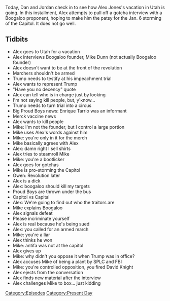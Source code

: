 {{DEFAULTSORT:
    #_EPISODE_0525:January 27, 2021
}}{{Episode
    | title           = January 27, 2021
    | caption         = [https://knowledgefight.libsyn.com/525-january-27-2021 Listen to this episode on Libsyn]
    | episodeNumber   = 525
    | length          = 01:50:09
    | airDate         = January 29, 2021
    | coverageDate    = January 27, 2021
    | episodeType     = [[:Category:Present Day|Present Day]]
    | appearance      = [[Mike Dunn]], [[Enrique Tarrio]], [[Owen Shroyer]]
    | previousEpisode = [[524: Inauguration 2021]]
    | nextEpisode     = [[526: January 28-31, 2021]]
}}

{{Stub}}

Today, Dan and Jordan check in to see how Alex Jones's vacation in Utah is going. In this installment, Alex attempts to pull off a gotcha interview with a Boogaloo proponent, hoping to make him the patsy for the Jan. 6 storming of the Capitol. It does not go well.

==Tidbits==

*Alex goes to Utah for a vacation
*Alex interviews Boogaloo founder, Mike Dunn (not actually Boogaloo founder)
*Alex doesn't want to be at the front of the revolution
*Marchers shouldn't be armed
*Trump needs to testify at his impeachment trial
*Alex wants to represent Trump
*"Have you no decency" quote
*Alex can tell who is in charge just by looking
*I'm not saying kill people, but, y'know...
*Trump needs to turn trial into a circus
*Big Proud Boys news: Enrique Tarrio was an informant
*Merck vaccine news
*Alex wants to kill people
*Mike: I'm not the founder, but I control a large portion
*Mike uses Alex's words against him
*Mike: you're only in it for the merch
*Mike basically agrees with Alex
*Alex: damn right I sell shirts
*Alex tries to steamroll Mike
*Mike: you're a bootlicker
*Alex goes for gotchas
*Mike is pro-storming the Capitol
*Owen: Revolution later
*Alex is a dick
*Alex: boogaloo should kill my targets
*Proud Boys are thrown under the bus
*Capitol vs Capital
*Alex: We're going to find out who the traitors are
*Mike explains Boogaloo
*Alex signals defeat
*Please incriminate yourself
*Alex is real because he's being sued
*Alex: you called for an armed march
*Mike: you're a liar
*Alex thinks he won
*Mike: antifa was not at the capitol
*Alex gives up
*Mike: why didn't you oppose it when Trump was in office?
*Alex accuses Mike of being a plant by SPLC and FBI
*Mike: you're controlled opposition, you fired David Knight
*Alex ejects from the conversation
*Alex finds new material after the interview
*Alex challenges Mike to box... just kidding

[[Category:Episodes]]
[[Category:Present Day]]

